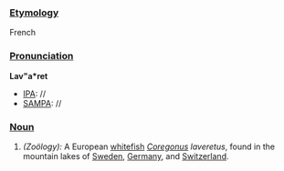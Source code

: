 ===[[Etymology]]===
French 
===[[Pronunciation]]===
'''Lav"a*ret'''
*[[IPA]]: //
*[[SAMPA]]: //
===[[Noun]]===
#''(Zoölogy):'' A European [[whitefish]] ''[[Coregonus]] laveretus'', found in the mountain lakes of [[Sweden]], [[Germany]], and [[Switzerland]].